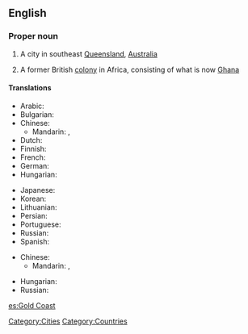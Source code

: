 ==English==
{{wikipedia|Gold Coast (disambiguation)}}

===Proper noun===
{{en-proper noun|sg=[[gold|Gold]] [[coast|Coast]]}}

# A city in southeast [[Queensland]], [[Australia]]
# {{historical}} A former British [[colony]] in Africa, consisting of what is now [[Ghana]]

====Translations====
{{trans-top|in Australia}}
* Arabic: {{t|ar|غولد كوست|m|sc=Arab}}
* Bulgarian: {{t|bg|Гоулд Коуст|m|sc=Cyrl}}
* Chinese:
** Mandarin: {{t|zh|黃金海岸|sc=Hani}}, {{t|zh|黄金海岸|tr=Huángjīn Hǎi'àn|sc=Hani}}
* Dutch: {{t|nl|Gold Coast}}
* Finnish: {{t|fi|Gold Coast}}
* French: {{t|fr|Gold Coast|m}}
* German: {{t|de|Gold Coast}}
* Hungarian: {{t|hu|Gold Coast}}
{{trans-mid}}
* Japanese: {{t|ja|ゴールドコースト|tr=gōrudo-kōsuto|sc=Jpan}}
* Korean: {{t|ko|골드코스트|tr=goldeu-koseuteu|sc=Kore}}
* Lithuanian: {{t|lt|Gold Kostas}}
* Persian: {{t|fa|گلد کست|sc=fa-Arab}}
* Portuguese: {{t|pt|Gold Coast}}
* Russian: {{t|ru|Голд-Кост|m|tr=Gold-Kost|sc=Cyrl}}
* Spanish: {{t|es|Costa de Oro|f}}
{{trans-bottom}}

{{trans-top|in Africa}}
* Chinese:
** Mandarin: {{t|zh|黃金海岸|sc=Hani}}, {{t|zh|黄金海岸|tr=Huángjīn Hǎi'àn|sc=Hani}}
{{trans-mid}}
* Hungarian: {{t|hu|Aranypart}}
* Russian: {{t|ru|Золотой Берег|m|tr=Zolotój Béreg|sc=Cyrl}}
{{trans-bottom}}

[[Category:Cities]]
[[Category:Countries]]

[[es:Gold Coast]]